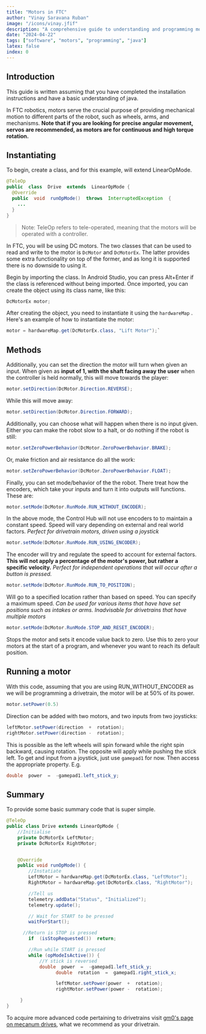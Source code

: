 ```yaml
---
title: "Motors in FTC"
author: "Vinay Saravana Ruban"
image: "/icons/vinay.jfif"
description: "A comprehensive guide to understanding and programming motors in FTC."
date: "2024-04-22"
tags: ["software", "motors", "programming", "java"]
latex: false
index: 0
---
```


## Introduction

This guide is written assuming that you have completed the installation instructions and have a basic understanding of java.

In FTC robotics, motors serve the crucial purpose of providing mechanical motion to different parts of the robot, such as wheels, arms, and mechanisms. **Note that if you are looking for precise angular movement, servos are recommended, as motors are for continuous and high torque rotation.**

## Instantiating

To begin, create a class, and for this example, will extend LinearOpMode.

```java
@TeleOp
public  class  Drive  extends  LinearOpMode {
  @Override
  public  void  runOpMode()  throws  InterruptedException  {
    ...
  }
}
```

> Note: TeleOp refers to tele-operated, meaning that the motors will be operated with a controller.

In FTC, you will be using DC motors. The two classes that can be used to read and write to the motor is `DcMotor` and `DcMotorEx`. The latter provides some extra functionality on top of the former, and as long it is supported there is no downside to using it.

Begin by importing the class. In Android Studio, you can press Alt+Enter if the class is referenced without being imported. Once imported, you can create the object using its class name, like this:

```java
DcMotorEx motor;
```

After creating the object, you need to instantiate it using the `hardwareMap` . Here's an example of how to instantiate the motor:

```java
motor = hardwareMap.get(DcMotorEx.class, "Lift Motor");`
```

## Methods

Additionally, you can set the direction the motor will turn when given an input. When given as **input of 1, with the shaft facing away the user** when the controller is held normally, this will move towards the player:

```java
motor.setDirection(DcMotor.Direction.REVERSE);
```

While this will move away:

```java
motor.setDirection(DcMotor.Direction.FORWARD);
```

Additionally, you can choose what will happen when there is no input given. Either you can make the robot slow to a halt, or do nothing if the robot is still:

```java
motor.setZeroPowerBehavior(DcMotor.ZeroPowerBehavior.BRAKE);
```

Or, make friction and air resistance do all the work:

```java
motor.setZeroPowerBehavior(DcMotor.ZeroPowerBehavior.FLOAT);
```

Finally, you can set mode/behavior of the the robot. There treat how the encoders, which take your inputs and turn it into outputs will functions. These are:

```java
motor.setMode(DcMotor.RunMode.RUN_WITHOUT_ENCODER);
```

In the above mode, the Control Hub will not use encoders to to maintain a constant speed. Speed will vary depending on external and real world factors. _Perfect for drivetrain motors, driven using a joystick_

```java
motor.setMode(DcMotor.RunMode.RUN_USING_ENCODER);
```

The encoder will try and regulate the speed to account for external factors. **This will not apply a percentage of the motor's power, but rather a specific velocity.** _Perfect for independent operations that will occur after a button is pressed._

```java
motor.setMode(DcMotor.RunMode.RUN_TO_POSITION);
```

Will go to a specified location rather than based on speed. You can specify a maximum speed. _Can be used for various items that have have set positions such as intakes or arms. Inadvisable for drivetrains that have multiple motors_

```java
motor.setMode(DcMotor.RunMode.STOP_AND_RESET_ENCODER);
```

Stops the motor and sets it encode value back to zero. Use this to zero your motors at the start of a program, and whenever you want to reach its default position.

## Running a motor

With this code, assuming that you are using RUN_WITHOUT_ENCODER as we will be programming a drivetrain, the motor will be at 50% of its power.

```java
motor.setPower(0.5)
```

Direction can be added with two motors, and two inputs from two joysticks:

```java
leftMotor.setPower(direction  +  rotation);
rightMotor.setPower(direction -  rotation);
```

This is possible as the left wheels will spin forward while the right spin backward, causing rotation. The opposite will apply while pushing the stick left.
To get and input from a joystick, just use `gamepad1` for now. Then access the appropriate property. E.g.

```java
double  power  =  -gamepad1.left_stick_y;
```

## Summary

To provide some basic summary code that is super simple.

```java
@TeleOp
public class Drive extends LinearOpMode {
    //Initialise
    private DcMotorEx LeftMotor;
    private DcMotorEx RightMotor;


    @Override
    public void runOpMode() {
        //Instatiate
        LeftMotor = hardwareMap.get(DcMotorEx.class, "LeftMotor");
        RightMotor = hardwareMap.get(DcMotorEx.class, "RightMotor");

        //Tell us
        telemetry.addData("Status", "Initialized");
        telemetry.update();

        // Wait for START to be pressed
        waitForStart();

      //Return is STOP is pressed
        if  (isStopRequested())  return;

        //Run while START is pressed
        while (opModeIsActive()) {
            //Y stick is reversed
            double  power  =  -gamepad1.left_stick_y;
			      double  rotation  =  gamepad1.right_stick_x;

			      leftMotor.setPower(power  +  rotation);
			      rightMotor.setPower(power -  rotation);

     }
}
```

To acquire more advanced code pertaining to drivetrains visit [gm0's page on mecanum drives](https://gm0.org/en/latest/docs/software/tutorials/mecanum-drive.html), what we recommend as your drivetrain.
